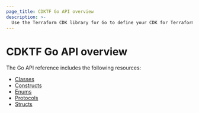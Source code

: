 ```yaml
---
page_title: CDKTF Go API overview
description: >-
  Use the Terraform CDK library for Go to define your CDK for Terraform.
---
```


# CDKTF Go API overview

The Go API reference includes the following resources:

- [Classes](/terraform/cdktf/api-reference/go/classes)
- [Constructs](/terraform/cdktf/api-reference/go/constructs)
- [Enums](/terraform/cdktf/api-reference/go/enums)
- [Protocols](/terraform/cdktf/api-reference/go/protocols)
- [Structs](/terraform/cdktf/api-reference/go/structs)
